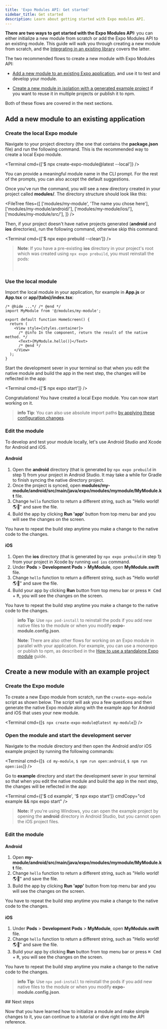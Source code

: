 ```yaml
---
title: 'Expo Modules API: Get started'
sidebar_title: Get started
description: Learn about getting started with Expo modules API.
---
```




**There are two ways to get started with the Expo Modules API:** you can either initialize a new module from scratch or add the Expo Modules API to an existing module. This guide will walk you through creating a new module from scratch, and the [Integrating in an existing library](/modules/existing-library) covers the latter.

The two recommended flows to create a new module with Expo Modules API:

- [Add a new module to an existing Expo application](#add-a-new-module-to-an-existing-application), and use it to test and develop your module.

- [Create a new module in isolation with a generated example project](#create-a-new-module-with-an-example-project) if you want to reuse it in multiple projects or publish it to npm.

Both of these flows are covered in the next sections.

## Add a new module to an existing application

<Step label="1">

### Create the local Expo module

Navigate to your project directory (the one that contains the **package.json** file) and run the following command. This is the recommended way to create a local Expo module.

<Terminal cmd={['$ npx create-expo-module@latest --local']} />

You can provide a meaningful module name in the CLI prompt. For the rest of the prompts, you can also accept the default suggestions.

Once you've run the command, you will see a new directory created in your project called **modules/**.
The directory structure should look like this:

<FileTree
  files={[
    ['modules/my-module', 'The name you chose here'],
    ['modules/my-module/android/'],
    ['modules/my-module/ios/'],
    ['modules/my-module/src/'],
  ]}
/>

Then, if your project doesn't have native projects generated (**android** and **ios** directories), run the following command, otherwise skip this command:

<Terminal cmd={['$ npx expo prebuild --clean']} />

> **Note**: If you have a pre-existing **ios** directory in your project's root which was created using `npx expo prebuild`, you must reinstall the pods:
>
> <br />
> <Terminal cmd={['$ npx pod-install']} />

</Step>

<Step label="2">

### Use the local module

Import the local module in your application, for example in **App.js** or **App.tsx** or **app/(tabs)/index.tsx**:

```tsx app/(tabs)/index.tsx
/* @hide ...*/ /* @end */
import MyModule from '@/modules/my-module';

export default function HomeScreen() {
  return (
    <View style={styles.container}>
      /* @info In the component, return the result of the native method. */
      <Text>{MyModule.hello()}</Text>
      /* @end */
    </View>
  );
}
```

Start the development sever in your terminal so that when you edit the native module and build the app in the next step, the changes will be reflected in the app:

<Terminal cmd={['$ npx expo start']} />

Congratulations! You have created a local Expo module. You can now start working on it.

> **info** **Tip**: You can also use absolute import paths [by applying these configuration changes](https://expo.fyi/absolute-path-expo-modules.md).

</Step>

<Step label="3">

### Edit the module

To develop and test your module locally, let's use Android Studio and Xcode for Android and iOS.

#### Android

1. Open the **android** directory (that is generated by `npx expo prebuild` in step 1) from your project in Android Studio. It may take a while for Gradle to finish syncing the native directory project.
2. Once the project is synced, open **modules/my-module/android/src/main/java/expo/modules/mymodule/MyModule.kt** file.
3. Change `hello` function to return a different string, such as "Hello world! 🌎🤖" and save the file.
4. Build the app by clicking **Run 'app'** button from top menu bar and you will see the changes on the screen.

You have to repeat the build step anytime you make a change to the native code to the changes.

#### iOS

1. Open the **ios** directory (that is generated by `npx expo prebuild` in step 1) from your project in Xcode by running `xed ios` command.
2. Under **Pods** > **Development Pods** > **MyModule**, open **MyModule.swift** file.
3. Change `hello` function to return a different string, such as "Hello world! 🌎🍎" and save the file.
4. Build your app by clicking **Run** button from top menu bar or press <kbd>⌘ Cmd</kbd> + <kbd>R</kbd>, you will see the changes on the screen.

You have to repeat the build step anytime you make a change to the native code to the changes.

> **info** **Tip**: Use `npx pod-install` to reinstall the pods if you add new native files to the module or when you modify **expo-module.config.json**.

</Step>

> **Note**: There are also other flows for working on an Expo module in parallel with your application. For example, you can use a monorepo or publish to npm, as described in the [How to use a standalone Expo module](/modules/use-standalone-expo-module-in-your-project) guide.

## Create a new module with an example project

<Step label="1">

### Create the Expo module

To create a new Expo module from scratch, run the `create-expo-module` script as shown below.
The script will ask you a few questions and then generate the native Expo module along with the example app for Android and iOS that uses your new module.

<Terminal cmd={[`$ npx create-expo-module@latest my-module`]} />

</Step>

<Step label="2">

### Open the module and start the development server

Navigate to the module directory and then open the Android and/or iOS example project by running the following commands:

<Terminal cmd={[`$ cd my-module`, `$ npm run open:android`, `$ npm run open:ios`]} />

Go to **example** directory and start the development sever in your terminal so that when you edit the native module and build the app in the next step, the changes will be reflected in the app:

<Terminal cmd={['$ cd example', '$ npx expo start']} cmdCopy="cd example && npx expo start" />

> **Note:** If you're using Windows, you can open the example project by opening the **android** directory in Android Studio, but you cannot open the iOS project files.

</Step>

<Step label="3">

### Edit the module

#### Android

1. Open **my-module/android/src/main/java/expo/modules/mymodule/MyModule.kt** file.
2. Change `hello` function to return a different string, such as "Hello world! 🌎🤖" and save the file.
3. Build the app by clicking **Run 'app'** button from top menu bar and you will see the changes on the screen.

You have to repeat the build step anytime you make a change to the native code to the changes.

#### iOS

1. Under **Pods** > **Development Pods** > **MyModule**, open **MyModule.swift** file.
2. Change `hello` function to return a different string, such as "Hello world! 🌎🍎" and save the file.
3. Build your app by clicking **Run** button from top menu bar or press <kbd>⌘ Cmd</kbd> + <kbd>R</kbd>, you will see the changes on the screen.

You have to repeat the build step anytime you make a change to the native code to the changes.

> **info** **Tip**: Use `npx pod-install` to reinstall the pods if you add new native files to the module or when you modify **expo-module.config.json**.

</Step>
## Next steps

Now that you have learned how to initialize a module and make simple changes to it, you can continue to a tutorial or dive right into the API reference.

<BoxLink
  title="Tutorial: Creating a native module"
  description="A tutorial on creating a native module that persists settings with Expo Modules API."
  href="/modules/native-module-tutorial/"
  Icon={Grid01Icon}
/>

<BoxLink
  title="Expo Modules API Reference"
  description="A reference to create native modules using Swift and Kotlin."
  href="/modules/module-api/"
  Icon={Grid01Icon}
/>
